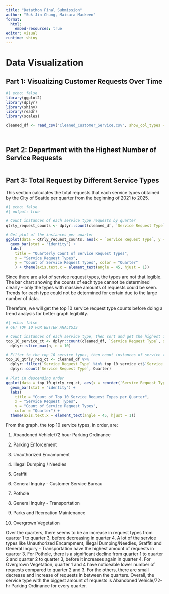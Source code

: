 ---
title: "Datathon Final Submission"
author: "Suk Jin Chung, Maisara Mackeen"
format: 
  html:
    embed-resources: true
editor: visual
runtime: shiny
---

# Data Visualization

## Part 1: Visualizing Customer Requests Over Time

```{r}
#| echo: false
library(ggplot2)
library(dplyr)
library(shiny)
library(readr)
library(scales)

cleaned_df <- read_csv("Cleaned_Customer_Service.csv", show_col_types = FALSE)
```

```{}
```

```{}
```

## Part 2: Department with the Highest Number of Service Requests

```{}
```

## Part 3: Total Request by Different Service Types

This section calculates the total requests that each service types obtained by the City of Seattle per quarter from the beginning of 2021 to 2025.

```{r}
#| echo: false
#| output: true

# Count instances of each service type requests by quarter
qtrly_request_counts <- dplyr::count(cleaned_df, `Service Request Type`, Quarter, sort = TRUE)

# Get plot of the instances per quarter
ggplot(data = qtrly_request_counts, aes(x = `Service Request Type`, y = n, fill = Quarter)) + 
  geom_bar(stat = "identity") +
  labs(
    title = "Quarterly Count of Service Request Types",
    x = "Service Request Types", 
    y = "Count of Service Request Types", color = "Quarter"
    ) + theme(axis.text.x = element_text(angle = 45, hjust = 1))

```

Since there are a lot of service request types, the types are not that legible. The bar chart showing the counts of each type cannot be determined clearly – only the types with massive amounts of requests could be seen. Trends for each type could not be determined for certain due to the large number of data.

Therefore, we will get the top 10 service request type counts before doing a trend analysis for better graph legibility.

```{r}
#| echo: false
# GET TOP 10 FOR BETTER ANALYSIS

# Count instances of each service type, then sort and get the highest 10 service types
top_10_service_ct <- dplyr::count(cleaned_df, `Service Request Type`, sort = TRUE) %>%
  dplyr::slice_max(n, n = 10)

# Filter to the top 10 service types, then count instances of service type per quarter
top_10_qtrly_req_ct <- cleaned_df %>%
  dplyr::filter(`Service Request Type` %in% top_10_service_ct$`Service Request Type`) %>%
  dplyr::count(`Service Request Type`, Quarter)

# Plot in descending order
ggplot(data = top_10_qtrly_req_ct, aes(x = reorder(`Service Request Type`, -n), y = n, fill = Quarter)) +  
  geom_bar(stat = "identity") +
  labs(
    title = "Count of Top 10 Service Request Types per Quarter",
    x = "Service Request Types", 
    y = "Count of Service Request Types", 
    color = "Quarter") + 
  theme(axis.text.x = element_text(angle = 45, hjust = 1))

```

From the graph, the top 10 service types, in order, are:

1.  Abandoned Vehicle/72 hour Parking Ordinance

2.  Parking Enforcement

3.  Unauthorized Encampment

4.  Illegal Dumping / Needles

5.  Graffiti

6.  General Inquiry - Customer Service Bureau

7.  Pothole

8.  General Inquiry - Transportation

9.  Parks and Recreation Maintenance

10. Overgrown Vegetation

Over the quarters, there seems to be an increase in request types from quarter 1 to quarter 3, before decreasing in quarter 4. A lot of the service types like Unauthorized Encampment, Illegal Dumping/Needles, Graffiti and General Inquiry - Transportation have the highest amount of requests in quarter 3. For Pothole, there is a significant decline from quarter 1 to quarter 2 and quarter 2 to quarter 3, before it increases again in quarter 4. For Overgrown Vegetation, quarter 1 and 4 have noticeable lower number of requests compared to quarter 2 and 3. For the others, there are small decrease and increase of requests in between the quarters. Overall, the service type with the biggest amount of requests is Abandoned Vehicle/72-hr Parking Ordinance for every quarter.
